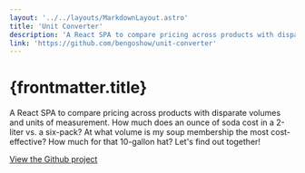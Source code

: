 ```yaml
---
layout: '../../layouts/MarkdownLayout.astro'
title: 'Unit Converter'
description: 'A React SPA to compare pricing across products with disparate volumes and units of measurement.'
link: 'https://github.com/bengoshow/unit-converter'
---
```


# {frontmatter.title}

A React SPA to compare pricing across products with disparate volumes and units of measurement. How much does an ounce of soda cost in a 2-liter vs. a six-pack? At what volume is my soup membership the most cost-effective? How much for that 10-gallon hat? Let's find out together!

<a href={frontmatter.link} class="button" target="_blank">View the Github project</a>

